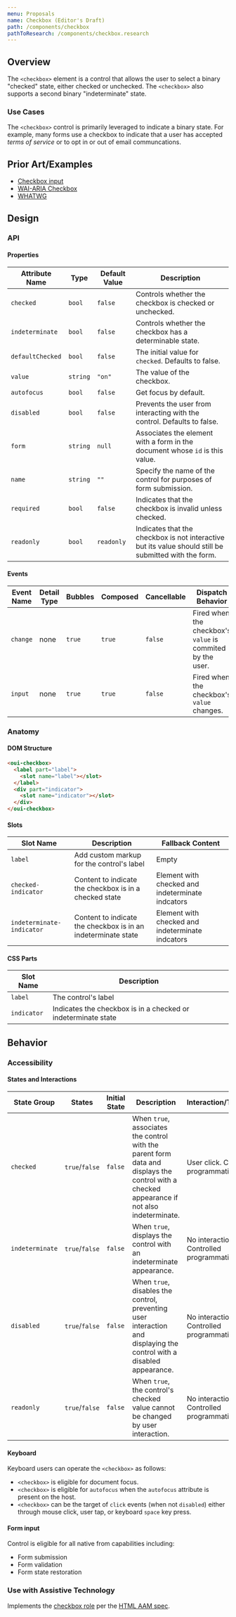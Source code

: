 ```yaml
---
menu: Proposals
name: Checkbox (Editor's Draft)
path: /components/checkbox
pathToResearch: /components/checkbox.research
---
```



## Overview

The `<checkbox>` element is a control that allows the user to select a binary "checked" state, either checked or unchecked. The `<checkbox>` also supports a second binary "indeterminate" state.

### Use Cases

The `<checkbox>` control is primarily leveraged to indicate a binary state. For example, many forms use a checkbox to indicate that a user has accepted _terms of service_ or to opt in or out of email communcations.

## Prior Art/Examples

- [Checkbox input](https://developer.mozilla.org/en-US/docs/Web/HTML/Element/input/checkbox)
- [WAI-ARIA Checkbox](https://www.w3.org/TR/wai-aria-practices/#checkbox)
- [WHATWG](<https://html.spec.whatwg.org/multipage/input.html#checkbox-state-(type=checkbox)>)

## Design

### API

#### Properties

| Attribute Name   | Type     | Default Value | Description                                                                                           |
| ---------------- | -------- | ------------- | ----------------------------------------------------------------------------------------------------- |
| `checked`        | `bool`   | `false`       | Controls whether the checkbox is checked or unchecked.                                                |
| `indeterminate`  | `bool`   | `false`       | Controls whether the checkbox has a determinable state.                                               |
| `defaultChecked` | `bool`   | `false`       | The initial value for `checked`. Defaults to false.                                                   |
| `value`          | `string` | `"on"`        | The value of the checkbox.                                                                            |
| `autofocus`      | `bool`   | `false`       | Get focus by default.                                                                                 |
| `disabled`       | `bool`   | `false`       | Prevents the user from interacting with the control. Defaults to false.                               |
| `form`           | `string` | `null`        | Associates the element with a form in the document whose `id` is this value.                          |
| `name`           | `string` | `""`          | Specify the name of the control for purposes of form submission.                                      |
| `required`       | `bool`   | `false`       | Indicates that the checkbox is invalid unless checked.                                                |
| `readonly`       | `bool`   | `readonly`    | Indicates that the checkbox is not interactive but its value should still be submitted with the form. |

#### Events

| Event Name | Detail Type | Bubbles | Composed | Cancellable | Dispatch Behavior                                          |
| ---------- | ----------- | ------- | -------- | ----------- | ---------------------------------------------------------- |
| `change`   | none        | `true`  | `true`   | `false`     | Fired when the checkbox's `value` is commited by the user. |
| `input`    | none        | `true`  | `true`   | `false`     | Fired when the checkbox's `value` changes.                 |

### Anatomy

<CheckboxAnatomy />

#### DOM Structure

```html
<oui-checkbox>
  <label part="label">
    <slot name="label"></slot>
  </label>
  <div part="indicator">
    <slot name="indicator"></slot>
  </div>
</oui-checkbox>
```

#### Slots

| Slot Name                 | Description                                                   | Fallback Content                                 |
| ------------------------- | ------------------------------------------------------------- | ------------------------------------------------ |
| `label`                   | Add custom markup for the control's label                     | Empty                                            |
| `checked-indicator`       | Content to indicate the checkbox is in a checked state        | Element with checked and indeterminate indcators |
| `indeterminate-indicator` | Content to indicate the checkbox is in an indeterminate state | Element with checked and indeterminate indcators |

#### CSS Parts

| Slot Name   | Description                                                   |
| ----------- | ------------------------------------------------------------- |
| `label`     | The control's label                                           |
| `indicator` | Indicates the checkbox is in a checked or indeterminate state |

## Behavior

### Accessibility

#### States and Interactions

| State Group     | States         | Initial State | Description                                                                                                                                 | Interaction/Transition                       |
| --------------- | -------------- | ------------- | ------------------------------------------------------------------------------------------------------------------------------------------- | -------------------------------------------- |
| `checked`       | `true`/`false` | `false`       | When `true`, associates the control with the parent form data and displays the control with a checked appearance if not also indeterminate. | User click. Controlled programmatically.     |
| `indeterminate` | `true`/`false` | `false`       | When `true`, displays the control with an indeterminate appearance.                                                                         | No interaction. Controlled programmatically. |
| `disabled`      | `true`/`false` | `false`       | When `true`, disables the control, preventing user interaction and displaying the control with a disabled appearance.                       | No interaction. Controlled programmatically. |
| `readonly`      | `true`/`false` | `false`       | When `true`, the control's checked value cannot be changed by user interaction.                                                             | No interaction. Controlled programmatically. |

#### Keyboard

Keyboard users can operate the `<checkbox>` as follows:

- `<checkbox>` is eligible for document focus.
- `<checkbox>` is eligible for `autofocus` when the `autofocus` attribute is present on the host.
- `<checkbox>` can be the target of `click` events (when not `disabled`) either through mouse click, user tap, or keyboard `space` key press.

#### Form input

Control is eligible for all native from capabilities including:

- Form submission
- Form validation
- Form state restoration

### Use with Assistive Technology

Implements the [checkbox role](https://www.w3.org/TR/wai-aria-1.1/#checkbox) per the
[HTML AAM spec](https://www.w3.org/TR/html-aam-1.0/#html-element-role-mappings).
